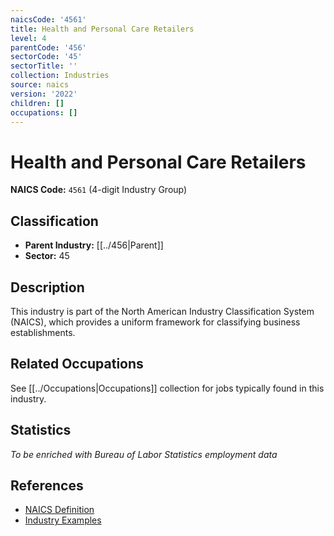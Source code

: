 ```yaml
---
naicsCode: '4561'
title: Health and Personal Care Retailers
level: 4
parentCode: '456'
sectorCode: '45'
sectorTitle: ''
collection: Industries
source: naics
version: '2022'
children: []
occupations: []
---
```

# Health and Personal Care Retailers

**NAICS Code:** `4561` (4-digit Industry Group)

## Classification

- **Parent Industry:** [[../456|Parent]]
- **Sector:** 45

## Description

This industry is part of the North American Industry Classification System (NAICS), which provides a uniform framework for classifying business establishments.

## Related Occupations

See [[../Occupations|Occupations]] collection for jobs typically found in this industry.

## Statistics

*To be enriched with Bureau of Labor Statistics employment data*

## References

- [NAICS Definition](https://www.census.gov/naics/)
- [Industry Examples](https://www.census.gov/naics/2022NAICS/)
